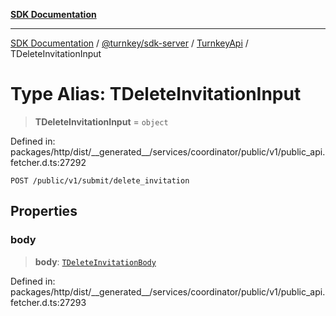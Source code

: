 [**SDK Documentation**](../../../../../README.mdx)

***

[SDK Documentation](../../../../../packages.mdx) / [@turnkey/sdk-server](../../../README.mdx) / [TurnkeyApi](../README.mdx) / TDeleteInvitationInput

# Type Alias: TDeleteInvitationInput

> **TDeleteInvitationInput** = `object`

Defined in: packages/http/dist/\_\_generated\_\_/services/coordinator/public/v1/public\_api.fetcher.d.ts:27292

`POST /public/v1/submit/delete_invitation`

## Properties

### body

> **body**: [`TDeleteInvitationBody`](TDeleteInvitationBody.mdx)

Defined in: packages/http/dist/\_\_generated\_\_/services/coordinator/public/v1/public\_api.fetcher.d.ts:27293
